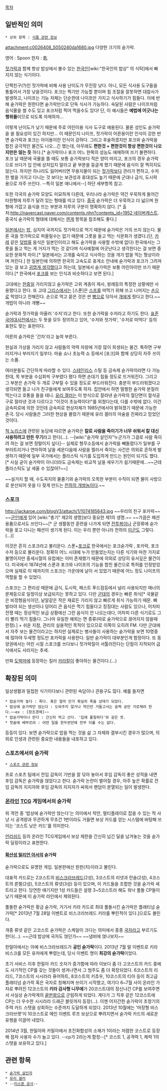 [[목차]]

== 일반적인 의미 ==
 * 상위 항목 : [[식품 관련 정보]]

attachment:c0026408_5050240da1680.jpg
다양한 크기의 숟가락.

영어 : Spoon
한자 : 匙

[[젓가락]]과 함께 항상 밥상에서 볼수 있는 [[한국인]][wiki:"한국인의 밥상" 의 식탁]에서 빠지지 않는 식기이다.

단짝친구(?)인 젓가락에 비해 사용 난이도가 무진장 낮다. 아니, 모든 식사용 도구들을 통틀어서 가장 낮을것이다. 포크는 찍기만 가능할 뿐이며 힘 조절을 잘못하면 대참사가 발생하고, 나이프는 기능 자체는 단순한데 나이프만 가지고 식사하기가 힘들다. 이에 반해 숟가락은 원한다면 숟가락만으로 단독 식사가 가능하다. 숙달된 사람은 나이프처럼 음식물을 썰 수도 있고 포크처럼 찍어 먹을수도 있다! 단, 이 예시들은 '''예법에 어긋나는 행위들'''이므로 되도록 자제하자...

이렇게 난이도가 낮기 때문에 주로 어린이용 식사 도구로 애용된다. 물론 성인도 숟가락을 쓸 필요성이 있긴 하지만... 이 때문인지 나이프, 젓가락이 어른용이란 인식이 강한 반면 숟가락과 포크는 아이용이란 인식이 강하다. 그리고 후술하겠지만 포크와 숟가락을 합친 궁극적인 물건도 나오...긴 했는데, 아무래도 '''편한것 + 편한것이 항상 편한것이 나오지만은 않는 듯''' 하다.[* 숟가락이나 포크 어느 한쪽의 성능도 애매하여 쓰기 불편하다. 포크 날 때문에 국물을 뜰 때도 보통 숟가락보다 적은 양이 떠지고, 포크의 경우 숟가락으로 쓰다가 입 안에 상처입지 말라고 끝 부분을 둥글게 했기 때문에 음식이 잘 찍히지도 않는다. 하지만 하나라도 잃어버리면 무용지물이 되는 [[젓가락]]보다 관리가 편하고, 수저 한 벌을 가지고 다니는 것 보다는 보관성과 휴대성도 높기 때문에 군대나 급식, 도시락 용으로 자주 쓰인다. --특히 일본 애니에서--] 하단 세부항목 참고.

또한 각국의 숟가락 모양도 미묘하게 다른데, 우리나라 숟가락은 약간 우묵하게 들어간 타원형에 자루가 달려 있는 형태를 띠고 있다. [[중국]] 숟가락은 더 우묵하고 더 넓으며 원형에 가깝고 음식을 뜨는 부분과 자루의 구분이 명확하지 않다. [* 출처:[[http://navercast.naver.com/contents.nhn?contents_id=1952 네이버캐스트]]. 중국식 숟가락의 형태에 대해서는 [[렌게]] 항목을 참조해도 좋다.]

[[일본]]에서는 [[밥]], 심지어 국까지도 젓가락으로 먹기 때문에 숟가락은 거의 쓰지 않는다. 물론 국을 젓가락으로 퍼올릴수는 없기 때문에 그릇을 들고 먹는 식문화가 생겼다.(단, [[카레]] 같은 [[덮밥]]류 음식은 일본인이라고 해도 숟가락을 사용할 수밖에 없다) 한국에서는 그릇을 들고 먹는 게 거지가 먹는 것 같다며 식사예절에 어긋난다고 생각한다는 걸 보면 중요한 문화적 차이.[* 일본에서는 고개를 숙이고 식사하는 것을 개가 밥을 먹는 형상이라며 꺼린다.] 한 일본인에 의하면 한국의 고속도로 휴게소 안내에 숟가락과 포크가 그려져 있는 걸 보고 [http://sayaka.tistory.com/349 귀엽게 생각했다]고 하는데, 일본에서 숟가락은 보통 어린아이만 쓰기 때문이다.[* 한국에서 [[포크]]를 보는 인식과 비슷하다고 보면 된다.]

고대에는 [[한중일]] 가리지않고 숟가락은 고위 계층이 제사, 왕례등의 특정한 상황에만 사용했다고 한다. 또 고대 [[그리스]]에서는 [스푼]은 [[스프]]를 떠먹기 위해 쓰고 나머지는 [[손]]으로 먹었다고 전해진다. 손으로 먹고 묻은 것은 싼 [[빵]]으로 닦아서 [[개]]에게 줬다고 한다.~~개밥이 아니라 개빵~~

숟가락과 젓가락을 아울러 '수저'라고 한다. 또한 숟가락을 수저라고 하기도 한다. [[표준국어대사전]]에서는 두 뜻을 모두 정의하고 있어, '수저와 젓가락', '수저로 떠먹다' 등의 표현도 맞는 표현이다.

어른의 숟가락은 '간자'라고 높여 부른다. 

현실과 가상을 가리지 않고 사람들의 악력 자랑에 가장 많이 희생되는 물건. 툭하면 구부러지거나 부러지기 일쑤다. 마술 쇼나 초능력 쇼 등에서 [포크]와 함께 상당히 자주 쓰이는 소품.

여러분들도 간단하게 따라할 수 있다. [[스테인리스]] 스틸 등 금속제 숟가락이라면 다 가능한데, 목 부분을 수십회씩 구부렸다 폈다 하면 손대기 힘들 정도로 뜨거워진다. 그리고 그 부분은 손가락 두 개로 구부릴 수 있을 정도로 부드러워진다. 충분히 부드러워졌다고 생각되면 들고 나가 친구들에게 보여주도록 하자. 집안에서 하면 멀쩡한 숟가락 분질러먹는다고 호통을 들을 테니. [[유리 겔러]]는 이 방식으로 잘라낸 숟가락의 절단면이 절삭공구로 잘라낸 것과 다르다고 "이것이 초능력이다!"를 외쳤다는데, 다를 수밖에 없다. 이건 금속피로에 의한 것인데 금속피로 현상자체가 1985년에서야 밝혀졌기 때문에 가능한 촌극. 당시 사람들은 그러한 현상을 몰랐기 때문에 유리 겔러의 마술을 진짜라고 믿었던 것이다.

[[척 노리스]]에 관련된 농담에 따르면 숟가락은 '''칼로 사람을 죽이기가 너무 쉬워서 칼 대신 사용하려고 만든 무기'''라고 한다(…). --[wiki:"숟가락 살인자"누군가가 그걸로 사람 죽이려 하는 걸 보면 정말이지 싶다]-- 실제로 형무소등에서 숟가락을 빼돌렸다가 일부를 구부러트리거나 연마하여 날을 세운다음에 사람을 찔러서 죽이는 사건은 의외로 흔하게 발생하기 때문에 일부 국가에서는 플라스틱 식기를 도입하게 만드는 원인이 되기도 했다.[* 사실 굳이 숟가락이 아니더라도 금속제는 비교적 날을 세우기가 쉽기때문에...~~근데 플라스틱도 날 세울 수 있잖아?~~]

~~설거지 할 때, 수도꼭지의 물줄기와 숟가락의 오목한 부분이 수직이 되면 물이 사방으로 분산되어 옷을 다 젖게 만드는 [[천하의 개쌍놈]]이다.~~

=== 스포크 ===
http://jackaroe.com/blogV3/attach/1/1074185643.jpg
~~우리의 친구 포카락~~
~~[[군인]]에게 있어 [wiki:"총기" 제2의 생명]보다 중요한 제1의 생명.~~
~~가끔은 패션 용품으로서도 쓰인다~~[* 군 생활동안 훈련을 나가게 되면 [[전투복]]이나 군장류에 숟가락을 꽂고 다니는 패션이 생기게 된다. 이는 우리 뿐만 아니라 천하의 [[미군]]도 그렇다.(…)]

이것은 흔히 스포크라고 불리운다. 스푼+[[포크]]로 한국에서는 포크숟가락 , 포카락, 포크수저 등으로 불리운다. 정확히 어느 시대에 누가 만들었는지는 다른 식기와 마찬 가지로 불명이지만 중세시절의 유럽에는 이미 존재했기 때문에 의외로 상당히 유서깊은 물건이다. 미국에서 1874년에 스푼과 포크와 나이프의 기능을 합친 물건으로 특허를 인정받았으며 실제로 이 때까지의 스포크는 가운데에 날이 서 있었기 때문에 어느 정도 나이프의 역할을 할 수 있었다.

스포크는 그 편리성 때문에 급식, 도시락, 패스트 푸드점등에서 널리 사용되지만 매너의 문제등으로 일정이상 보급되지는 못하고 있다. 다만 [[군대]]의 경우는 빠른 취식[* 국물같은 비정형음식이던, 낱알같은 작은 재료든 가리지 않고 빠르게 취식 가능하기 때문. 뼈 발라야 되는 생선이나 덩어리 큰 음식은 먹기 힘들다고 징징대는 사람도 있으나, 어차피 전쟁 때는 정상적인 보급 상황에선 그런 음식이 안 나오는데다, 어차피 다른 식기로도 그리 빨리 먹기 힘들다. 그나마 유일한 예외는 면 종류(따로 숟가락으로 끊어지지 않을때 한정).] + 쉬운 지참, 관리의 실용적인 목적이 있으므로 이쪽이 오히려 FM. 다만 군대에서 자주 보는 물건이라고는 하지만 실제로는 병사들이 사용하는 숟가락을 보면 10명중에 많아야 두세명 정도만 포카락을 사용한다. 일반 숟가락이 대부분인게 함정이다. 또 동양권에서는 어린 시절 스포크를 쓰다보니 젓가락질이 서툴러진다는 단점이 지적되어 급식에서도 사라지는 추세.

만화 [[도박마]]에 등장하는 킬러 [[카라칼]]이 좋아하는 물건이다.(...)
== 확장된 의미 ==
일상생활과 밀접한 식기이다보니 관련된 속담이나 관용구도 많다. 예를 들자면

 * 밥숟가락 놓다 : 죽다. 혹은 얼마 안가 확실히 죽을 상태가 되었다.
 * 밥상에 숟가락만 얹는다 : 도와주지 않거나 약간만 거들고서는 슬쩍 공만 가로채려 한다.~~ex : [창조경제]~~
 * 밥숟가락이나 뜬다 : 간신히 먹고 산다. '입에 풀칠하다'와 같은 뜻.
 * 첫술에 배부르랴 : 어떤 일을 한두번만에 전부 이룰 수는 없다.

등등이 있다. 보면 숟가락으로 밥을 먹는 것을 삶 그 자체와 결부시킨 경우가 많으며, 의외로 인생과 관련된 중요한 내용들을 내포하고 있다.

=== 스포츠에서의 숟가락 ===
 * [[스포츠 관련 정보]]

프로 스포츠 팀에서 전임 감독이 기반을 잘 닦아 놓아서 후임 감독이 좋은 성적을 내면 후임 감독은 숟가락을 얹었다고 한다. 숟가락 논란이 벌어질 경우, 아주 높은 확률로 전임 감독의 지지자와 후임 감독의 지지자가 싸워서 팬덤이 분열되는 일이 발생한다.
=== [[온라인]] [[TCG]] 게임에서의 숟가락 ===
위 격언 중 '밥상에 숟가락만 얹는다'는 의미에서 착안, 멀티플레이로 잡을 수 있는 적 사냥 시 공격량과 무관하게 무조건 1번이라도 거들면 보상 카드를 얻는 시스템에 바탕해 쓰이는 '코스트 낮은 카드'를 의미한다.

[[언리쉬드]] 등의 온라인 TCG게임에서 보상 제한을 간신히 넘긴 딜을 남겨놓는 것을 숟가락 딜링이라고 표현한다.

==== [[확산성 밀리언 아서]]의 숟가락 ====
숟가락으로도 유명한  게임. 일본판에선 원펀(치)이라고 불린다.

대표적 카드로는 2코스트의 [[비스크라브레드]](2성), 3코스트의 리넷과 란솔(2성), 4코스트의 론펄(2성), 5코스트의 류넷(3성) 등이 있으며, 이 카드들을 조합한 것을 숟가락 세트라고 한다. 당연한 얘기지만 1성 카드들은 설령 3~5코스트라 해도 워낙 풀돌 CP들이 낮기 때문에 이 숟가락 라인에서 제외된다.

풀돌한 숟가락은 황금 숟가락, 거기서 키라 카드로 최대 풀돌시킨 숟가락은 플래티넘 숟가락[* 2013년 7월 28일 이벤트로 비스크라브레드 키라를 뿌린적이 있다.]으로도 불린다.

개중 류넷 같은 고코스트 숟가락은 스케일이 크다는 의미에서 종종 [[국자]]라고 부르기도 한다(…). ~~근데 밥상에 국자도 얹던가~~ ~~냄비에 얹나보지~~

한밀아에서는 아예  비스크라브레드가 '''공인 숟가락'''이다. 2013년 7월 말 이벤트로 키라 비스크를 모든 유저에게 뿌렸는데, 당시 이벤트 명이 '''최강의 숟가락'''이었다. 

초기 서비스 이후 한밀아 카드 숫자가 증가함에 따라 이보다 좀 더 고코스트의 카드 중에도 사기적인 CP를 갖는 것들이 생겨나면서 그 범주도 좀 더 확장되었다. 6코스트의 리리드, 7코스트의 시시라라 퓨어하트, 8코스트의 키쵸우, 10코스트의 티아 등이 최고급 플래티넘 숟가락 혹은 국자로 칭해지며 쓰이기 시작했고, 여기다 6~7월 사이 온라인 가챠로 뿌려진 12코스트의 '''키라 감사형 니무에'''가 20코스트대의 정신나간 CP를 보여주면서 사실상 숟가락계의 [[끝판왕]]으로 군림하게 되었다. 게다가 그 직후 같은 12코스트에 CP는 더 우수한 시시라라 드래곤 블릿까지 등장(…). 이젠 어지간한 숟가락이 초창기의 주력 카드 스탯을 상회하는 수준까지 도달하게 되었다. 2013년 10월에는 '마장형 비스크라브렛'이 10코스트로 메인 이벤트 루프 보상으로 뿌려지면서 숟가락 카드의 새로운 유행을 이끌어 내었다.

2014년 3월, 한밀아와 카밀아에서 초진화합성의 소재가 1이라는 저렴한 코스트로 등장해 점차 사용자 수가 늘고 있다. --cp가 2라는게 함정--[* 코스트 1, 공격력 1, 체력 1의 스탯을 보유하고 있다.]


== 관련 항목 ==
 * [[숟가락 살인자]]
 * [[유리 겔러]]
 * --[[티스푼 공사]]--
